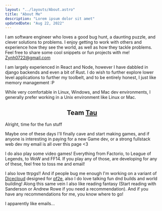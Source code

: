 ```yaml
---
layout: "../layouts/About.astro"
title: "About Me"
description: "Lorem ipsum dolor sit amet"
updatedDate: "Aug 22, 2022"
---
```


I am software engineer who loves a good bug hunt, a daunting puzzle, and clever
solutions to problems. I enjoy getting to work with others and experience how they see the world,
as well as how they tackle problems. Feel free to share some cool snippets or fun projects with me! 
<a href="mailto:Zynh0722@gmail.com">Zynh0722@gmail.com</a>

I am largely experienced in React and Node, however I have dabbled in django 
backends and even a bit of Rust. I do wish to further explore lower level 
applications to further my toolbelt, and to be entirely honest, I just like memory management :P

While very comfortable in Linux, Windows, and Mac dev environments, I generally prefer working in a 
Unix environment like Linux or Mac. 

<h2 style="text-align: center;">Team 
    <a href="https://tauday.com/tau-manifesto" style="all: unset; cursor: pointer; text-decoration: underline;">Tau</a></h2>

Alright, time for the fun stuff

Maybe one of these days I'll finally cave and start making games, and if anyone is interesting in paying
for a new Game dev, or a strong fullstack web dev my email is all over this page \<3

I do also play some video games! Everything from Factorio, to League of Legends, to WoW and FF14. If 
you play any of those, are developing for any of these, feel free to toss me and email!

I also love ttrpgs!! And if people bug me enough I'm working on a variant of <a href="">Dicecloud</a> 
designed for <a href="https://2e.aonprd.com/">pf2e</a>, also I do love talking fun dnd builds and world building!
Along this same vein I also like reading fantasy (Start reading with Sanderson or Andrew Rowe if you need a recommendation).
And if you have any recommendations for me, you know where to go!

I apparently like emails...

<Toolbox />